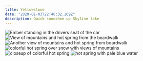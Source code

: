 ```yaml
---
title: Yellowstone
date: "2020-01-03T22:40:32.169Z"
description: Quick snowshoe up Skyline lake
---
```


![Ember standing in the drivers seat of the car](./imgs/ember_car.jpg)
![View of mountains and hot spring from the boardwalk](./imgs/hotspring_boardwalk.jpg)
![Another view of mountains and hot spring from boardwalk](./imgs/hotspring_boardwalk2.jpg)
![colorful hot spring over snow with views of mountains](./imgs/hotspring_view.jpg)
![closeup of colorful hot spring](./imgs/hotspring1.jpg)
![hot spring with pale blue water](./imgs/hotspring2.jpg)
